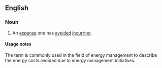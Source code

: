 ==English==

===Noun===
{{en-noun|-}}

# {{lb|en|management|accounting}} An [[expense]] one has [[avoided]] [[incurring]].

====Usage notes====
The term is commonly used in the field of energy management to describe the energy costs avoided due to energy management initiatives.